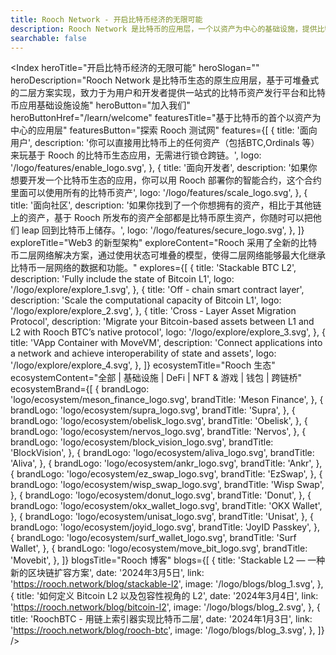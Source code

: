 ```yaml
---
title: Rooch Network - 开启比特币经济的无限可能
description: Rooch Network 是比特币的应用层，一个以资产为中心的基础设施，提供比特币所有资产的索引、交易，并支持各种应用场景
searchable: false
---
```



<Index
  heroTitle="开启比特币经济的无限可能"
  heroSlogan=""
  heroDescription="Rooch Network 是比特币生态的原生应用层，基于可堆叠式的二层方案实现，致力于为用户和开发者提供一站式的比特币资产发行平台和比特币应用基础设施设施"
  heroButton="加入我们"
  heroButtonHref="/learn/welcome"
  featuresTitle="基于比特币的首个以资产为中心的应用层"
  featuresButton="探索 Rooch 测试网"
  features={[
    {
      title: '面向用户',
      description:
        '你可以直接用比特币上的任何资产（包括BTC,Ordinals 等）来玩基于 Rooch 的比特币生态应用，无需进行锁仓跨链。',
      logo: '/logo/features/enable_logo.svg',
    },
    {
      title: '面向开发者',
      description:
        '如果你想要开发一个比特币生态的应用，你可以用 Rooch 部署你的智能合约，这个合约里面可以使用所有的比特币资产',
      logo: '/logo/features/scale_logo.svg',
    },
    {
      title: '面向社区',
      description:
        '如果你找到了一个你想拥有的资产，相比于其他链上的资产，基于 Rooch 所发布的资产全部都是比特币原生资产，你随时可以把他们 leap 回到比特币上储存。',
      logo: '/logo/features/secure_logo.svg',
    },
  ]}
  exploreTitle="Web3 的新型架构"
  exploreContent="Rooch 采用了全新的比特币二层网络解决方案，通过使用状态可堆叠的模型，使得二层网络能够最大化继承比特币一层网络的数据和功能。"
  explores={[
    {
      title: 'Stackable BTC L2',
      description: 'Fully include the state of Bitcoin L1',
      logo: '/logo/explore/explore_1.svg',
    },
    {
      title: 'Off - chain smart contract layer',
      description: 'Scale the computational capacity of Bitcoin L1',
      logo: '/logo/explore/explore_2.svg',
    },
    {
      title: 'Cross - Layer Asset Migration Protocol',
      description:
        'Migrate your Bitcoin-based assets between L1 and L2 with Rooch BTC’s native protocol',
      logo: '/logo/explore/explore_3.svg',
    },
    {
      title: 'VApp Container with MoveVM',
      description:
        'Connect applications into a network and achieve interoperability of state and assets',
      logo: '/logo/explore/explore_4.svg',
    },
  ]}
  ecosystemTitle="Rooch 生态"
  ecosystemContent="全部 | 基础设施 | DeFi | NFT & 游戏 | 钱包 | 跨链桥"
  ecosystemBrand={[
    {
      brandLogo: 'logo/ecosystem/meson_finance_logo.svg',
      brandTitle: 'Meson Finance',
    },
    {
      brandLogo: 'logo/ecosystem/supra_logo.svg',
      brandTitle: 'Supra',
    },
    {
      brandLogo: 'logo/ecosystem/obelisk_logo.svg',
      brandTitle: 'Obelisk',
    },
    {
      brandLogo: 'logo/ecosystem/nervos_logo.svg',
      brandTitle: 'Nervos',
    },
    {
      brandLogo: 'logo/ecosystem/block_vision_logo.svg',
      brandTitle: 'BlockVision',
    },
    {
      brandLogo: 'logo/ecosystem/aliva_logo.svg',
      brandTitle: 'Aliva',
    },
    {
      brandLogo: 'logo/ecosystem/ankr_logo.svg',
      brandTitle: 'Ankr',
    },
    {
      brandLogo: 'logo/ecosystem/ez_swap_logo.svg',
      brandTitle: 'EzSwap',
    },
    {
      brandLogo: 'logo/ecosystem/wisp_swap_logo.svg',
      brandTitle: 'Wisp Swap',
    },
    {
      brandLogo: 'logo/ecosystem/donut_logo.svg',
      brandTitle: 'Donut',
    },
    {
      brandLogo: 'logo/ecosystem/okx_wallet_logo.svg',
      brandTitle: 'OKX Wallet',
    },
    {
      brandLogo: 'logo/ecosystem/unisat_logo.svg',
      brandTitle: 'Unisat',
    },
    {
      brandLogo: 'logo/ecosystem/joyid_logo.svg',
      brandTitle: 'JoyID Passkey',
    },
    {
      brandLogo: 'logo/ecosystem/surf_wallet_logo.svg',
      brandTitle: 'Surf Wallet',
    },
    {
      brandLogo: 'logo/ecosystem/move_bit_logo.svg',
      brandTitle: 'Movebit',
    },
  ]}
  blogsTitle="Rooch 博客"
  blogs={[
    {
      title: 'Stackable L2 — 一种新的区块链扩容方案',
      date: '2024年3月5日',
      link: 'https://rooch.network/blog/stackable-l2',
      image: '/logo/blogs/blog_1.svg',
    },
    {
      title: '如何定义 Bitcoin L2 以及包容性视角的 L2',
      date: '2024年3月4日',
      link: 'https://rooch.network/blog/bitcoin-l2',
      image: '/logo/blogs/blog_2.svg',
    },
    {
      title: 'RoochBTC - 用链上索引器实现比特币二层',
      date: '2024年1月3日',
      link: 'https://rooch.network/blog/rooch-btc',
      image: '/logo/blogs/blog_3.svg',
    },
  ]}
/>
